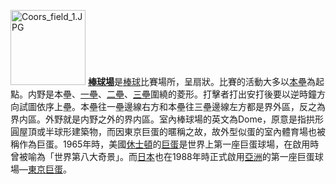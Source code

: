 [[File:Coors_field_1.JPG|120px]]
'''[[棒球場|棒球場]]'''是[[棒球|棒球]]比賽場所，呈扇狀。比賽的活動大多以[[本壘|本壘]]為起點。内野是本壘、[[一壘|一壘]]、[[二壘|二壘]]、[[三壘|三壘]]圍繞的菱形。打擊者打出安打後要以逆時鐘方向試圖依序上壘。本壘往一壘邊線右方和本壘往三壘邊線左方都是界外區，反之為界内區。外野就是内野之外的界内區。室內棒球場的英文為Dome，原意是指拱形圓屋頂或半球形建築物，而因東京巨蛋的暱稱之故，故外型似蛋的室內體育場也被稱作為巨蛋。1965年時，美國[[休士頓|休士頓]]的[[巨蛋|巨蛋]]是世界上第一座巨蛋球場，在啟用時曾被喻為「世界第八大奇景」。而[[日本|日本]]也在1988年時正式啟用[[亞洲|亞洲]]的第一座巨蛋球場—[[東京巨蛋|東京巨蛋]]。